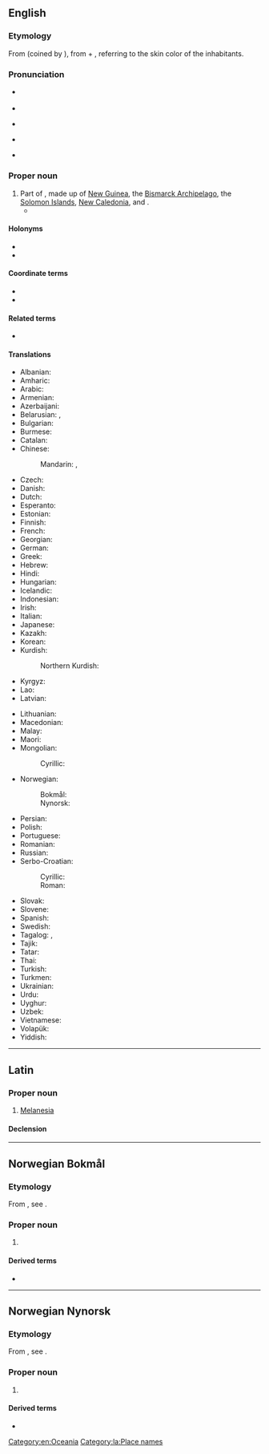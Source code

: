 {{also|melanesia|Melanésia}}
==English==
{{wikipedia}}

===Etymology===
From {{bor|en|fr|Mélanésie}} (coined by {{w|Jules Dumont d'Urville}}), from {{der|en|grc|μέλας||dark}} + {{m|grc|νῆσος||island}}, referring to the skin color of the inhabitants.

===Pronunciation===
* {{a|RP}} {{IPA|en|/ˌmɛl.əˈniː.zi.ə/}}
* {{audio|en|LL-Q1860 (eng)-Vealhurl-Melanesia.wav|Audio (UK)}}
* {{a|GA}} {{IPA|en|/ˌmɛl.əˈni.ʒə/}}
* {{a|GA}} {{rhymes|en|iːʒə|s=4}}
* {{hyphenation|en|Mel|a|ne|sia}}

===Proper noun===
{{en-proper noun}}

# Part of {{l|en|[[Oceania]]}}, made up of [[New Guinea]], the [[Bismarck Archipelago]], the [[Solomon Islands]], [[New Caledonia]], {{l|en|Vanuatu}} and {{l|en|Fiji}}.
#* {{quote-journal
|en
|passage=My job, then, is that of a cultural and religious broker of sorts, co-opting '''Melanesia''' to serve as a stimulus to thought in Le Moyne classrooms.
|page=315
|title=Thinking and teaching with the indigenous traditions of Melanesia
|journal=Beyond primitivism: indigenous religious traditions and modernity
|author=Mary N. MacDonald
|publisher=Routledge
|year=2004
|isbn=041527320X}}

====Holonyms====
* {{l|en|Austronesia}}
* {{l|en|Oceania}}

====Coordinate terms====
* {{l|en|Micronesia}}
* {{l|en|Polynesia}}

====Related terms====
* {{l|en|Melanie}}

====Translations====
{{trans-top|part of Oceania}}
* Albanian: {{t|sq|Melanesia|f}}
* Amharic: {{t|am|መላኔዥያ}}
* Arabic: {{t|ar|مِيلَانِيزِيَا|f}}
* Armenian: {{t|hy|Մելանեզիա}}
* Azerbaijani: {{t|az|Melaneziya}}
* Belarusian: {{t|be|Мелане́зія|f}}, {{t|be|Мэланэ́зія|f}}
* Bulgarian: {{t|bg|Мелане́зия|f}}
* Burmese: {{t|my|မီလန်နီးရှား}}
* Catalan: {{t|ca|Melanèsia|f}}
* Chinese:
*: Mandarin: {{t+|cmn|美拉尼西亞}}, {{t+|cmn|美拉尼西亚|tr=Měilāníxīyà}}
* Czech: {{t+|cs|Melanésie|f}}
* Danish: {{t+|da|Melanesien|n}}
* Dutch: {{t+|nl|Melanesië|n}}
* Esperanto: {{t|eo|Melanezio}}
* Estonian: {{t|et|Melaneesia}}
* Finnish: {{t|fi|Melanesia}}
* French: {{t+|fr|Mélanésie|f}}
* Georgian: {{t|ka|მელანეზია}}
* German: {{t+|de|Melanesien|n}}
* Greek: {{t|el|Μελανησία|f}}
* Hebrew: {{t|he|מֶלַנֶזיה|f|tr=melanézya}}
* Hindi: {{t|hi|मॅलानिशिया|m}}
* Hungarian: {{t+|hu|Melanézia}}
* Icelandic: {{t|is|Melanesía}}
* Indonesian: {{t|id|Melenasia}}
* Irish: {{t|ga|Meilinéis|f|alt=an Mheilinéis}}
* Italian: {{t|it|Melanesia|f}}
* Japanese: {{t+|ja|メラネシア|tr=Meraneshia}}
* Kazakh: {{t|kk|Меланезия}}
* Korean: {{t|ko|^멜라네시아}}
* Kurdish:
*: Northern Kurdish: {{t|kmr|Melanezya}}
* Kyrgyz: {{t|ky|Меланезия}}
* Lao: {{t|lo|ເມລາເນຊີ}}
* Latvian: {{t|lv|Melanēzija|f}}
{{trans-mid}}
* Lithuanian: {{t|lt|Melanezija|f}}
* Macedonian: {{t|mk|Меланезија|f}}
* Malay: {{t|ms|Melanesia}}
* Maori: {{t|mi|Meranihia}}
* Mongolian:
*: Cyrillic: {{t|mn|Меланези}}
* Norwegian:
*: Bokmål: {{t|nb|Melanesia}}
*: Nynorsk: {{t|nn|Melanesia}}
* Persian: {{t+|fa|ملانزی|tr=melânezi}}
* Polish: {{t+|pl|Melanezja|f}}
* Portuguese: {{t+|pt|Melanésia|f}}
* Romanian: {{t|ro|Melanezia}}
* Russian: {{t+|ru|Мелане́зия|f|tr=Melanɛ́zija}}
* Serbo-Croatian:
*: Cyrillic: {{t|sh|Мела̀не̄зија|f}}
*: Roman: {{t+|sh|Melànēzija|f}}
* Slovak: {{t|sk|Melanézia|f}}
* Slovene: {{t|sl|Melanezija|f}}
* Spanish: {{t|es|Melanesia|f}}
* Swedish: {{t+|sv|Melanesien|n}}
* Tagalog: {{t|tl|Timpuluan}}, {{t|tl|Melanesya}}
* Tajik: {{t|tg|Меланезия}}
* Tatar: {{t|tt|Меланезия}}
* Thai: {{t|th|เมลานีเซีย}}
* Turkish: {{t+|tr|Melanezya}}
* Turkmen: {{t|tk|Melaneziýa}}
* Ukrainian: {{t|uk|Мелане́зія|f}}
* Urdu: {{t|ur|میلانیشیا|m|tr=melāniśiyā}}
* Uyghur: {{t|ug|مېلانېزىيە}}
* Uzbek: {{t|uz|Melaneziya}}
* Vietnamese: {{t|vi|Mê-la-nê-di}}
* Volapük: {{t+|vo|Bläga-Seanuäns}}
* Yiddish: {{t|yi|מעלאַנעזיע|n}}
{{trans-bottom}}

[[Category:en:Oceania]]

----

==Latin==
{{wikipedia|lang=la}}

===Proper noun===
{{la-proper noun|Melānēsia<1.loc>}}

# {{lb|la|New Latin}} [[#English|Melanesia]]

====Declension====
{{la-ndecl|Melānēsia<1.loc>}}

[[Category:la:Place names]]

----

==Norwegian Bokmål==
{{wp|lang=no}}

===Etymology===
From {{der|nb|grc|-}}, see {{cog|en|Melanesia}}.

===Proper noun===
{{head|nb|proper noun}}

# {{l|en|Melanesia}} {{topics|nb|Oceania}}

====Derived terms====
* {{l|nb|melanesisk}}

----

==Norwegian Nynorsk==
{{wp|lang=nn}}

===Etymology===
From {{der|nn|grc|-}}, see {{cog|en|Melanesia}}.

===Proper noun===
{{head|nn|proper noun}}

# {{l|en|Melanesia}} {{topics|nn|Oceania}}

====Derived terms====
* {{l|nn|melanesisk}}